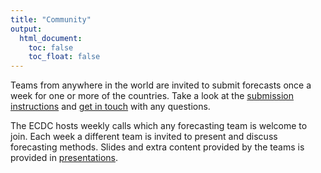 ```yaml
---
title: "Community"
output:
  html_document:
    toc: false
    toc_float: false
---
```

Teams from anywhere in the world are invited to submit forecasts once a week for one or more of the countries. Take a look at the [submission instructions](https://github.com/epiforecasts/covid19-forecast-hub-europe/wiki) and [get in touch](contact.html) with any questions.


The ECDC hosts weekly calls which any forecasting team is welcome to join. Each week a different team is invited to present and discuss forecasting methods. Slides and extra content provided by the teams is provided in [presentations](./presentations).
